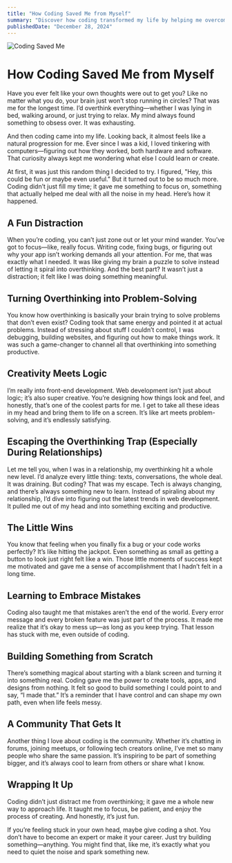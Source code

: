 ```yaml
---
title: "How Coding Saved Me from Myself"
summary: "Discover how coding transformed my life by helping me overcome overthinking and find clarity. From front-end creativity to problem-solving, coding became my escape and passion. Learn how it can inspire you too!"
publishedDate: "December 28, 2024"
---
```


![Coding Saved Me](/articles/coding-saved-me/me.webp)

# How Coding Saved Me from Myself

Have you ever felt like your own thoughts were out to get you? Like no matter what you do, your brain just won’t stop running in circles? That was me for the longest time. I’d overthink everything—whether I was lying in bed, walking around, or just trying to relax. My mind always found something to obsess over. It was exhausting.

And then coding came into my life. Looking back, it almost feels like a natural progression for me. Ever since I was a kid, I loved tinkering with computers—figuring out how they worked, both hardware and software. That curiosity always kept me wondering what else I could learn or create.

At first, it was just this random thing I decided to try. I figured, "Hey, this could be fun or maybe even useful." But it turned out to be so much more. Coding didn’t just fill my time; it gave me something to focus on, something that actually helped me deal with all the noise in my head. Here’s how it happened.

## A Fun Distraction

When you’re coding, you can’t just zone out or let your mind wander. You’ve got to focus—like, really focus. Writing code, fixing bugs, or figuring out why your app isn’t working demands all your attention. For me, that was exactly what I needed. It was like giving my brain a puzzle to solve instead of letting it spiral into overthinking. And the best part? It wasn’t just a distraction; it felt like I was doing something meaningful.

## Turning Overthinking into Problem-Solving

You know how overthinking is basically your brain trying to solve problems that don’t even exist? Coding took that same energy and pointed it at actual problems. Instead of stressing about stuff I couldn’t control, I was debugging, building websites, and figuring out how to make things work. It was such a game-changer to channel all that overthinking into something productive.

## Creativity Meets Logic

I’m really into front-end development. Web development isn’t just about logic; it’s also super creative. You’re designing how things look and feel, and honestly, that’s one of the coolest parts for me. I get to take all these ideas in my head and bring them to life on a screen. It’s like art meets problem-solving, and it’s endlessly satisfying.

## Escaping the Overthinking Trap (Especially During Relationships)

Let me tell you, when I was in a relationship, my overthinking hit a whole new level. I’d analyze every little thing: texts, conversations, the whole deal. It was draining. But coding? That was my escape. Tech is always changing, and there’s always something new to learn. Instead of spiraling about my relationship, I’d dive into figuring out the latest trends in web development. It pulled me out of my head and into something exciting and productive.

## The Little Wins

You know that feeling when you finally fix a bug or your code works perfectly? It’s like hitting the jackpot. Even something as small as getting a button to look just right felt like a win. Those little moments of success kept me motivated and gave me a sense of accomplishment that I hadn’t felt in a long time.

## Learning to Embrace Mistakes

Coding also taught me that mistakes aren’t the end of the world. Every error message and every broken feature was just part of the process. It made me realize that it’s okay to mess up—as long as you keep trying. That lesson has stuck with me, even outside of coding.

## Building Something from Scratch

There’s something magical about starting with a blank screen and turning it into something real. Coding gave me the power to create tools, apps, and designs from nothing. It felt so good to build something I could point to and say, “I made that.” It’s a reminder that I have control and can shape my own path, even when life feels messy.

## A Community That Gets It

Another thing I love about coding is the community. Whether it’s chatting in forums, joining meetups, or following tech creators online, I’ve met so many people who share the same passion. It’s inspiring to be part of something bigger, and it’s always cool to learn from others or share what I know.

## Wrapping It Up

Coding didn’t just distract me from overthinking; it gave me a whole new way to approach life. It taught me to focus, be patient, and enjoy the process of creating. And honestly, it’s just fun.

If you’re feeling stuck in your own head, maybe give coding a shot. You don’t have to become an expert or make it your career. Just try building something—anything. You might find that, like me, it’s exactly what you need to quiet the noise and spark something new.
